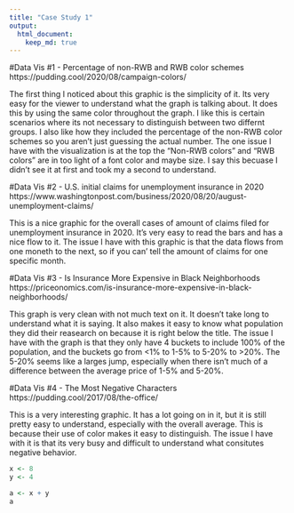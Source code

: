 ```yaml
---
title: "Case Study 1"
output: 
  html_document: 
    keep_md: true
---
```

#Data Vis #1 - Percentage of non-RWB and RWB color schemes
https://pudding.cool/2020/08/campaign-colors/

The first thing I noticed about this graphic is the simplicity of it. Its very easy for the viewer to understand what the graph is talking about. It does this by using the same color throughout the graph. I like this is certain scenarios where its not necessary to distinguish between two differnt groups. I also like how they included the percentage of the non-RWB color schemes so you aren't just guessing the actual number. The one issue I have with the visualization is at the top the "Non-RWB colors" and "RWB colors" are in too light of a font color and maybe size. I say this becuase I didn't see it at first and took my a second to understand.

#Data Vis #2 - U.S. initial claims for unemployment insurance in 2020
https://www.washingtonpost.com/business/2020/08/20/august-unemployment-claims/

This is a nice graphic for the overall cases of amount of claims filed for unemployment insurance in 2020. It's very easy to read the bars and has a nice flow to it. The issue I have with this graphic is that the data flows from one moneth to the next, so if you can' tell the amount of claims for one specific month.

#Data Vis #3 - Is Insurance More Expensive in Black Neighborhoods
https://priceonomics.com/is-insurance-more-expensive-in-black-neighborhoods/

This graph is very clean with not much text on it. It doesn't take long to understand what it is saying. It also makes it easy to know what population they did their reasearch on because it is right below the title. The issue I have with the graph is that they only have 4 buckets to include 100% of the population, and the buckets go from <1% to 1-5% to 5-20% to >20%. The 5-20% seems like a larges jump, especially when there isn't much of a difference between the average price of 1-5% and 5-20%.

#Data Vis #4 - The Most Negative Characters
https://pudding.cool/2017/08/the-office/

This is a very interesting graphic. It has a lot going on in it, but it is still pretty easy to understand, especially with the overall average. This is because their use of color makes it easy to distinguish. The issue I have with it is that its very busy and difficult to understand what consitutes negative behavior.


```r
x <- 8
y <- 4

a <- x + y
a
```

